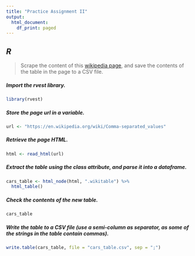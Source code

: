 ```yaml
---
title: "Practice Assignment II"
output:
  html_document:
    df_print: paged
---
```


## *R*
> Scrape the content of this [wikipedia page](https://en.wikipedia.org/wiki/Comma-separated_values), and save the contents of the table in the page to a CSV file.

##### Import the rvest library.
```r
library(rvest)
```

##### Store the page url in a variable.
```r
url <- "https://en.wikipedia.org/wiki/Comma-separated_values"
```

##### Retrieve the page HTML.
```r
html <- read_html(url)
```

##### Extract the table using the class attribute, and parse it into a dataframe.
```r
cars_table <- html_node(html, ".wikitable") %>%
  html_table()
```

##### Check the contents of the new table.
```r
cars_table
```

##### Write the table to a CSV file (use a semi-column as separator, as some of the strings in the table contain commas).
```r
write.table(cars_table, file = "cars_table.csv", sep = ";")
```



